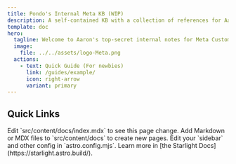 ```yaml
---
title: Pondo's Internal Meta KB (WIP)
description: A self-contained KB with a collection of references for Aaron Lim
template: doc
hero:
  tagline: Welcome to Aaron's top-secret internal notes for Meta Customer Support! (Internal use only by trusted confidants)
  image:
    file: ../../assets/logo-Meta.png
  actions:
    - text: Quick Guide (For newbies)
      link: /guides/example/
      icon: right-arrow
      variant: primary
---
```



## Quick Links

<CardGrid stagger>
  <Card title="Update content" icon="pencil">
    Edit `src/content/docs/index.mdx` to see this page change.
  </Card>
  <Card title="Add new content" icon="add-document">
    Add Markdown or MDX files to `src/content/docs` to create new pages.
  </Card>
  <Card title="Configure your site" icon="setting">
    Edit your `sidebar` and other config in `astro.config.mjs`.
  </Card>
  <Card title="Read the docs" icon="open-book">
    Learn more in [the Starlight Docs](https://starlight.astro.build/).
  </Card>
</CardGrid>
